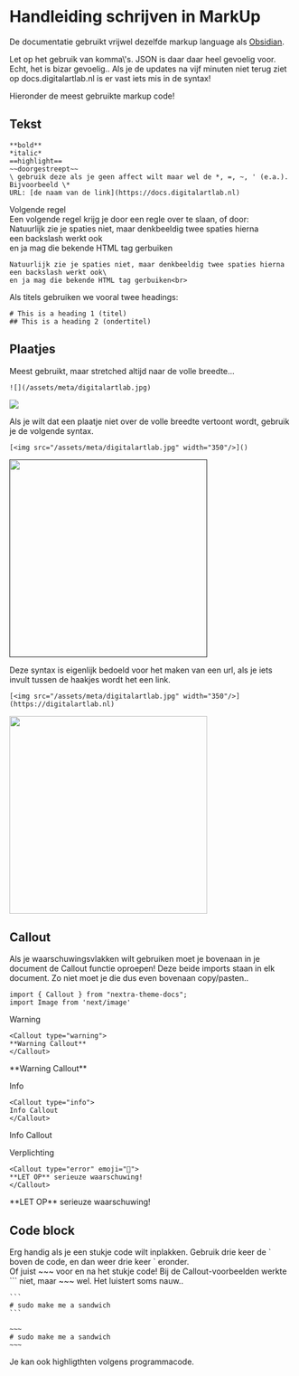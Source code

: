 

# Handleiding schrijven in MarkUp

De documentatie gebruikt vrijwel dezelfde markup language als [Obsidian](https://guides.github.com/features/mastering-markdown/).

<Callout type="warning">
Let op het gebruik van komma\'s. JSON is daar daar heel gevoelig voor.
</Callout>
Echt, het is bizar gevoelig.. Als je de updates na vijf minuten niet terug ziet op docs.digitalartlab.nl is er vast iets mis in de syntax!

Hieronder de meest gebruikte markup code!

## Tekst

```
**bold**
*italic*
==highlight==
~~doorgestreept~~
\ gebruik deze als je geen affect wilt maar wel de *, =, ~, ' (e.a.). Bijvoorbeeld \*
URL: [de naam van de link](https://docs.digitalartlab.nl) 
```
Volgende regel  
Een volgende regel krijg je door een regle over te slaan, of door:  
Natuurlijk zie je spaties niet, maar denkbeeldig twee spaties hierna  
een backslash werkt ook\
en ja mag die bekende HTML tag gerbuiken<br>
~~~
Natuurlijk zie je spaties niet, maar denkbeeldig twee spaties hierna  
een backslash werkt ook\
en ja mag die bekende HTML tag gerbuiken<br>
~~~

Als titels gebruiken we vooral twee headings:
```
# This is a heading 1 (titel)
## This is a heading 2 (ondertitel)
```

## Plaatjes

Meest gebruikt, maar stretched altijd naar de volle breedte...
```
![](/assets/meta/digitalartlab.jpg)
```
![](/assets/meta/digitalartlab.jpg)

Als je wilt dat een plaatje niet over de volle breedte vertoont wordt, gebruik je de volgende syntax. 
```
[<img src="/assets/meta/digitalartlab.jpg" width="350"/>]()
```
[<img src="/assets/meta/digitalartlab.jpg" width="350"/>]()

Deze syntax is eigenlijk bedoeld voor het maken van een url, als je iets invult tussen de haakjes wordt het een link. 
```
[<img src="/assets/meta/digitalartlab.jpg" width="350"/>](https://digitalartlab.nl)
```
[<img src="/assets/meta/digitalartlab.jpg" width="350"/>](https://digitalartlab.nl)

## Callout

Als je waarschuwingsvlakken wilt gebruiken moet je bovenaan in je document de Callout functie oproepen! Deze beide imports staan in elk document. Zo niet moet je die dus even bovenaan copy/pasten..

```
import { Callout } from "nextra-theme-docs";
import Image from 'next/image'
```

Warning
~~~
<Callout type="warning">
**Warning Callout**
</Callout>
~~~
<Callout type="warning">
**Warning Callout**
</Callout>

Info
~~~
<Callout type="info">
Info Callout
</Callout>
~~~
<Callout type="info">
Info Callout
</Callout>

Verplichting
~~~
<Callout type="error" emoji="🚨">
**LET OP** serieuze waarschuwing!
</Callout>
~~~
<Callout type="error" emoji="🚨">
**LET OP** serieuze waarschuwing!
</Callout>


## Code block
Erg handig als je een stukje code wilt inplakken. Gebruik drie keer de \` boven de code, en dan weer drie keer \` eronder.  
Of juist \~\~\~ voor en na het stukje code! Bij de Callout-voorbeelden werkte \`\`\` niet, maar \~\~\~ wel. 
Het luistert soms nauw..  

~~~
```
# sudo make me a sandwich
```
~~~
```
~~~
# sudo make me a sandwich
~~~
```

Je kan ook highligthten volgens programmacode. 
